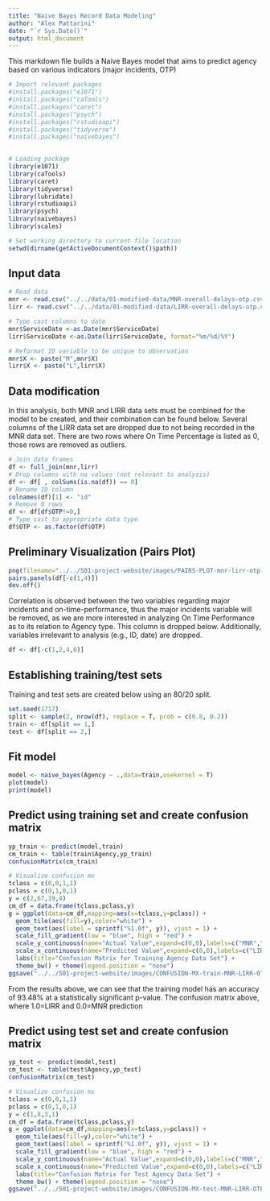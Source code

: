 ---
title: "Naive Bayes Record Data Modeling"
author: "Alex Pattarini"
date: "`r Sys.Date()`"
output: html_document
---

This markdown file builds a Naive Bayes model that aims to predict agency based on various indicators (major incidents, OTP)

```{r setup, include=FALSE}
# Import relevant packages
#install.packages("e1071")
#install.packages("caTools")
#install.packages("caret")
#install.packages("psych")
#install.packages("rstudioapi")
#install.packages("tidyverse")
#install.packages("naivebayes")

 
# Loading package
library(e1071)
library(caTools)
library(caret)
library(tidyverse)
library(lubridate)
library(rstudioapi)
library(psych)
library(naivebayes)
library(scales)

# Set working directory to current file location
setwd(dirname(getActiveDocumentContext()$path))
```

## Input data

```{r data-input}
# Read data
mnr <- read.csv("../../data/01-modified-data/MNR-overall-delays-otp.csv",header=T)
lirr <- read.csv("../../data/01-modified-data/LIRR-overall-delays-otp.csv",header=T)

# Type cast columns to date
mnr$ServiceDate <-as.Date(mnr$ServiceDate)
lirr$ServiceDate <-as.Date(lirr$ServiceDate, format="%m/%d/%Y")

# Reformat ID variable to be unique to observation
mnr$X <- paste("M",mnr$X)
lirr$X <- paste("L",lirr$X)
```

## Data modification

In this analysis, both MNR and LIRR data sets must be combined for the model to be created, and their combination can be found below. Several columns of the LIRR data set are dropped due to not being recorded in the MNR data set. There are two rows where On Time Percentage is listed as 0, those rows are removed as outliers.

```{r data-mods}
# Join data frames
df <- full_join(mnr,lirr)
# Drop columns with na values (not relevant to analysis)
df <- df[ , colSums(is.na(df)) == 0]
# Rename ID column
colnames(df)[1] <- "id"
# Remove 0 rows
df <- df[df$OTP!=0,]
# Type cast to appropriate data type
df$OTP <- as.factor(df$OTP)
```

## Preliminary Visualization (Pairs Plot)

```{r pairs}
png(filename="../../501-project-website/images/PAIRS-PLOT-mnr-lirr-otp.png")
pairs.panels(df[-c(1,4)])
dev.off()
```

Correlation is observed between the two variables regarding major incidents and on-time-performance, thus the major incidents variable will be removed, as we are more interested in analyzing On Time Performance as to its relation to Agency type. This column is dropped below. Additionally, variables irrelevant to analysis (e.g., ID, date) are dropped.

```{r drop-cor}
df <- df[-c(1,2,4,6)]
```

## Establishing training/test sets

Training and test sets are created below using an 80/20 split.

```{r params}
set.seed(1717)
split <- sample(2, nrow(df), replace = T, prob = c(0.8, 0.2))
train <- df[split == 1,]
test <- df[split == 2,]
```

## Fit model

```{r naivebayes}
model <- naive_bayes(Agency ~ .,data=train,usekernel = T)
plot(model)
print(model)
```

## Predict using training set and create confusion matrix

```{r train_pred}
yp_train <- predict(model,train)
cm_train <- table(train$Agency,yp_train)
confusionMatrix(cm_train)

# Visualize confusion mx
tclass = c(0,0,1,1)
pclass = c(0,1,0,1)
y = c(2,67,19,4)
cm_df = data.frame(tclass,pclass,y)
g = ggplot(data=cm_df,mapping=aes(x=tclass,y=pclass)) +
  geom_tile(aes(fill=y),color="white") +
  geom_text(aes(label = sprintf("%1.0f", y)), vjust = 1) +
  scale_fill_gradient(low = "blue", high = "red") +
  scale_y_continuous(name="Actual Value",expand=c(0,0),labels=c("MNR","LIRR"),breaks=c(0,1)) +
  scale_x_continuous(name="Predicted Value",expand=c(0,0),labels=c("LIRR","MNR"),breaks=c(0,1)) +
  labs(title="Confusion Matrix for Training Agency Data Set") +
  theme_bw() + theme(legend.position = "none")
ggsave("../../501-project-website/images/CONFUSION-MX-train-MNR-LIRR-OTP.png")
```
From the results above, we can see that the training model has an accuracy of 93.48% at a statistically significant p-value. The confusion matrix above, where 1.0=LIRR and 0.0=MNR prediction

## Predict using test set and create confusion matrix

```{r test_pred}
yp_test <- predict(model,test)
cm_test <- table(test$Agency,yp_test)
confusionMatrix(cm_test)

# Visualize confusion mx
tclass = c(0,0,1,1)
pclass = c(0,1,0,1)
y = c(1,8,3,1)
cm_df = data.frame(tclass,pclass,y)
g = ggplot(data=cm_df,mapping=aes(x=tclass,y=pclass)) +
  geom_tile(aes(fill=y),color="white") +
  geom_text(aes(label = sprintf("%1.0f", y)), vjust = 1) +
  scale_fill_gradient(low = "blue", high = "red") +
  scale_y_continuous(name="Actual Value",expand=c(0,0),labels=c("MNR","LIRR"),breaks=c(0,1)) +
  scale_x_continuous(name="Predicted Value",expand=c(0,0),labels=c("LIRR","MNR"),breaks=c(0,1)) +
  labs(title="Confusion Matrix for Test Agency Data Set") +
  theme_bw() + theme(legend.position = "none")
ggsave("../../501-project-website/images/CONFUSION-MX-test-MNR-LIRR-OTP.png")
```